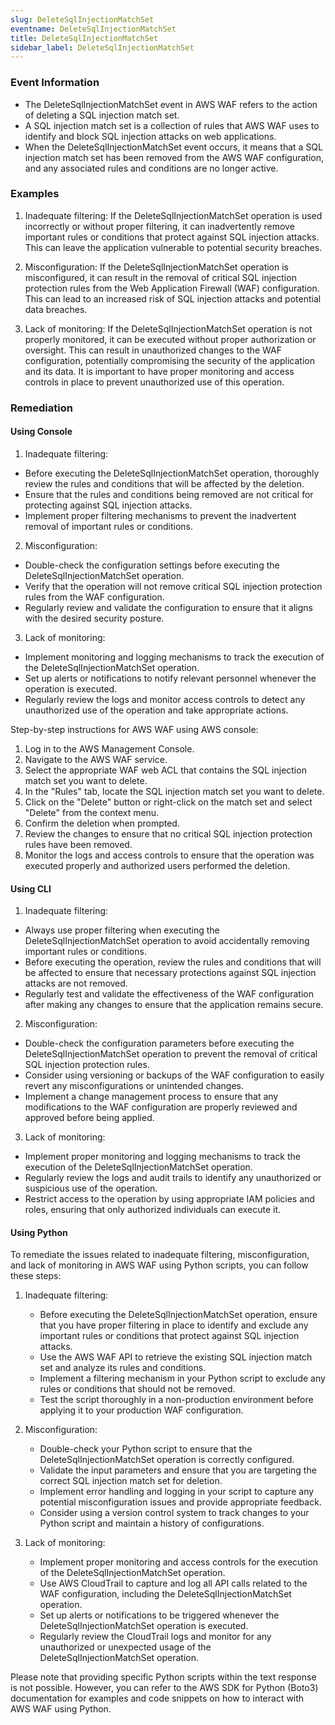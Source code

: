 ```yaml
--- 
slug: DeleteSqlInjectionMatchSet
eventname: DeleteSqlInjectionMatchSet
title: DeleteSqlInjectionMatchSet
sidebar_label: DeleteSqlInjectionMatchSet
---
```

                       
### Event Information

- The DeleteSqlInjectionMatchSet event in AWS WAF refers to the action of deleting a SQL injection match set.
- A SQL injection match set is a collection of rules that AWS WAF uses to identify and block SQL injection attacks on web applications.
- When the DeleteSqlInjectionMatchSet event occurs, it means that a SQL injection match set has been removed from the AWS WAF configuration, and any associated rules and conditions are no longer active.


### Examples

1. Inadequate filtering: If the DeleteSqlInjectionMatchSet operation is used incorrectly or without proper filtering, it can inadvertently remove important rules or conditions that protect against SQL injection attacks. This can leave the application vulnerable to potential security breaches.

2. Misconfiguration: If the DeleteSqlInjectionMatchSet operation is misconfigured, it can result in the removal of critical SQL injection protection rules from the Web Application Firewall (WAF) configuration. This can lead to an increased risk of SQL injection attacks and potential data breaches.

3. Lack of monitoring: If the DeleteSqlInjectionMatchSet operation is not properly monitored, it can be executed without proper authorization or oversight. This can result in unauthorized changes to the WAF configuration, potentially compromising the security of the application and its data. It is important to have proper monitoring and access controls in place to prevent unauthorized use of this operation.

### Remediation

#### Using Console

1. Inadequate filtering:
- Before executing the DeleteSqlInjectionMatchSet operation, thoroughly review the rules and conditions that will be affected by the deletion.
- Ensure that the rules and conditions being removed are not critical for protecting against SQL injection attacks.
- Implement proper filtering mechanisms to prevent the inadvertent removal of important rules or conditions.

2. Misconfiguration:
- Double-check the configuration settings before executing the DeleteSqlInjectionMatchSet operation.
- Verify that the operation will not remove critical SQL injection protection rules from the WAF configuration.
- Regularly review and validate the configuration to ensure that it aligns with the desired security posture.

3. Lack of monitoring:
- Implement monitoring and logging mechanisms to track the execution of the DeleteSqlInjectionMatchSet operation.
- Set up alerts or notifications to notify relevant personnel whenever the operation is executed.
- Regularly review the logs and monitor access controls to detect any unauthorized use of the operation and take appropriate actions.

Step-by-step instructions for AWS WAF using AWS console:
1. Log in to the AWS Management Console.
2. Navigate to the AWS WAF service.
3. Select the appropriate WAF web ACL that contains the SQL injection match set you want to delete.
4. In the "Rules" tab, locate the SQL injection match set you want to delete.
5. Click on the "Delete" button or right-click on the match set and select "Delete" from the context menu.
6. Confirm the deletion when prompted.
7. Review the changes to ensure that no critical SQL injection protection rules have been removed.
8. Monitor the logs and access controls to ensure that the operation was executed properly and authorized users performed the deletion.

#### Using CLI

1. Inadequate filtering:
- Always use proper filtering when executing the DeleteSqlInjectionMatchSet operation to avoid accidentally removing important rules or conditions.
- Before executing the operation, review the rules and conditions that will be affected to ensure that necessary protections against SQL injection attacks are not removed.
- Regularly test and validate the effectiveness of the WAF configuration after making any changes to ensure that the application remains secure.

2. Misconfiguration:
- Double-check the configuration parameters before executing the DeleteSqlInjectionMatchSet operation to prevent the removal of critical SQL injection protection rules.
- Consider using versioning or backups of the WAF configuration to easily revert any misconfigurations or unintended changes.
- Implement a change management process to ensure that any modifications to the WAF configuration are properly reviewed and approved before being applied.

3. Lack of monitoring:
- Implement proper monitoring and logging mechanisms to track the execution of the DeleteSqlInjectionMatchSet operation.
- Regularly review the logs and audit trails to identify any unauthorized or suspicious use of the operation.
- Restrict access to the operation by using appropriate IAM policies and roles, ensuring that only authorized individuals can execute it.

#### Using Python

To remediate the issues related to inadequate filtering, misconfiguration, and lack of monitoring in AWS WAF using Python scripts, you can follow these steps:

1. Inadequate filtering:
   - Before executing the DeleteSqlInjectionMatchSet operation, ensure that you have proper filtering in place to identify and exclude any important rules or conditions that protect against SQL injection attacks.
   - Use the AWS WAF API to retrieve the existing SQL injection match set and analyze its rules and conditions.
   - Implement a filtering mechanism in your Python script to exclude any rules or conditions that should not be removed.
   - Test the script thoroughly in a non-production environment before applying it to your production WAF configuration.

2. Misconfiguration:
   - Double-check your Python script to ensure that the DeleteSqlInjectionMatchSet operation is correctly configured.
   - Validate the input parameters and ensure that you are targeting the correct SQL injection match set for deletion.
   - Implement error handling and logging in your script to capture any potential misconfiguration issues and provide appropriate feedback.
   - Consider using a version control system to track changes to your Python script and maintain a history of configurations.

3. Lack of monitoring:
   - Implement proper monitoring and access controls for the execution of the DeleteSqlInjectionMatchSet operation.
   - Use AWS CloudTrail to capture and log all API calls related to the WAF configuration, including the DeleteSqlInjectionMatchSet operation.
   - Set up alerts or notifications to be triggered whenever the DeleteSqlInjectionMatchSet operation is executed.
   - Regularly review the CloudTrail logs and monitor for any unauthorized or unexpected usage of the DeleteSqlInjectionMatchSet operation.

Please note that providing specific Python scripts within the text response is not possible. However, you can refer to the AWS SDK for Python (Boto3) documentation for examples and code snippets on how to interact with AWS WAF using Python.


 